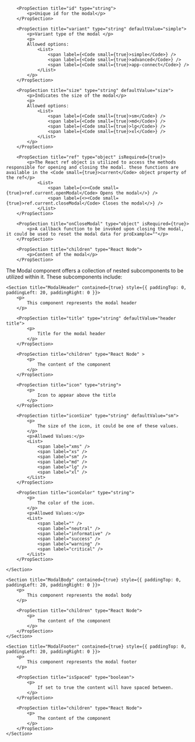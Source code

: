 
<PackageInstallGuide packageName="@wpmudev/sui-modal" />

<Section title="Props" border={true}>

    	<PropSection title="id" type="string">
    		<p>Unique id for the modal</p>
    	</PropSection>

    	<PropSection title="variant" type="string" defaultValue="simple">
    		<p>Variant type of the modal </p>
    		<p>
    		Allowed options:
    			<List>
    				<span label={<Code small={true}>simple</Code>} />
    				<span label={<Code small={true}>advanced</Code>} />
    				<span label={<Code small={true}>app-connect</Code>} />
    			</List>
    		</p>
    	</PropSection>

    	<PropSection title="size" type="string" defaultValue="size">
    		<p>Indicates the size of the modal</p>
    		<p>
    		Allowed options:
    			<List>
    				<span label={<Code small={true}>sm</Code>} />
    				<span label={<Code small={true}>md</Code>} />
    				<span label={<Code small={true}>lg</Code>} />
    				<span label={<Code small={true}>xl</Code>} />
    			</List>
    		</p>
    	</PropSection>

    	<PropSection title="ref" type="object" isRequired={true}>
    		<p>The React ref object is utilized to access the methods responsible for opening and closing the modal. these functions are available in the <Code small={true}>current</Code> object property of the ref</p>
    			<List>
    				<span label={<><Code small={true}>ref.current.openModal</Code> Opens the modal</>} />
    				<span label={<><Code small={true}>ref.current.closeModal</Code> Closes the modal</>} />
    			</List>
    	</PropSection>

		<PropSection title="onCloseModal" type="object" isRequired={true}>
    		<p>A callback function to be invoked upon closing the modal, it could be used to reset the modal data for proExample=""</p>
    	</PropSection>

    	<PropSection title="children" type="React Node">
    		<p>Content of the modal</p>
    	</PropSection>

</Section>

<Section
	title="Sub Components"
	contained={true}
	style={{ paddingTop: 30, paddingBottom: 0 }}
>
		<p>The Modal component offers a collection of nested subcomponents to be utilized within it. These subcomponents include:</p>

    <Section title="ModalHeader" contained={true} style={{ paddingTop: 0, paddingLeft: 20, paddingRight: 0 }}>
    	<p>
    		This component represents the modal header
    	</p>

    	<PropSection title="title" type="string" defaultValue="header title">
    		<p>
    			Title for the modal header
    		</p>
    	</PropSection>

    	<PropSection title="children" type="React Node" >
    		<p>
    			The content of the component
    		</p>
    	</PropSection>

		<PropSection title="icon" type="string">
    		<p>
    			Icon to appear above the title
    		</p>
    	</PropSection>

		<PropSection title="iconSize" type="string" defaultValue="sm">
    		<p>
    			The size of the icon, it could be one of these values.
    		</p>
			<p>Allowed Values:</p>
			<List>
				<span label="xms" />
				<span label="xs" />
				<span label="sm" />
				<span label="md" />
				<span label="lg" />
				<span label="xl" />
			</List>
    	</PropSection>

		<PropSection title="iconColor" type="string">
    		<p>
    			The color of the icon.
    		</p>
			<p>Allowed Values:</p>
			<List>
				<span label="" />
				<span label="neutral" />
				<span label="informative" />
				<span label="success" />
				<span label="warning" />
				<span label="critical" />
			</List>
    	</PropSection>

    </Section>

    <Section title="ModalBody" contained={true} style={{ paddingTop: 0, paddingLeft: 20, paddingRight: 0 }}>
    	<p>
    		This component represents the modal body
    	</p>

    	<PropSection title="children" type="React Node">
    		<p>
    			The content of the component
    		</p>
    	</PropSection>
    </Section>

    <Section title="ModalFooter" contained={true} style={{ paddingTop: 0, paddingLeft: 20, paddingRight: 0 }}>
    	<p>
    		This component represents the modal footer
    	</p>

		<PropSection title="isSpaced" type="boolean">
    		<p>
    			If set to true the content will have spaced between.
    		</p>
    	</PropSection>

    	<PropSection title="children" type="React Node">
    		<p>
    			The content of the component
    		</p>
    	</PropSection>
    </Section>

</Section>

<CommonPropsNotice />